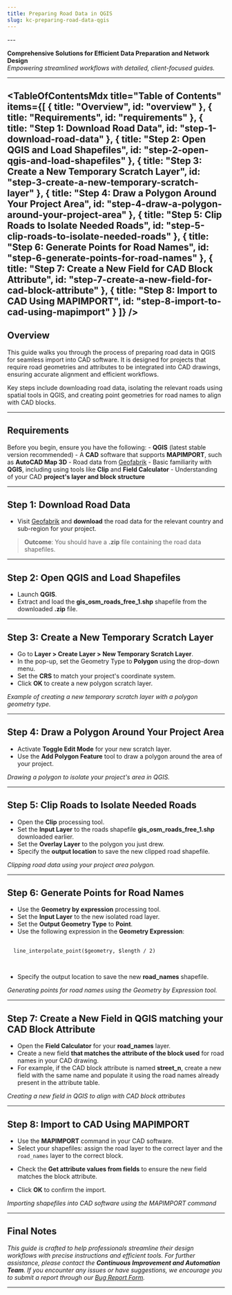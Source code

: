```yaml
---
title: Preparing Road Data in QGIS
slug: kc-preparing-road-data-qgis
---
```

<div>
---

**Comprehensive Solutions for Efficient Data Preparation and Network Design**  
*Empowering streamlined workflows with detailed, client-focused guides.*

---

  <TableOfContentsMdx
    title="Table of Contents"
    items={[
      { title: "Overview", id: "overview" },
      { title: "Requirements", id: "requirements" },
      { title: "Step 1: Download Road Data", id: "step-1-download-road-data" },
      { title: "Step 2: Open QGIS and Load Shapefiles", id: "step-2-open-qgis-and-load-shapefiles" },
      { title: "Step 3: Create a New Temporary Scratch Layer", id: "step-3-create-a-new-temporary-scratch-layer" },
      { title: "Step 4: Draw a Polygon Around Your Project Area", id: "step-4-draw-a-polygon-around-your-project-area" },
      { title: "Step 5: Clip Roads to Isolate Needed Roads", id: "step-5-clip-roads-to-isolate-needed-roads" },
      { title: "Step 6: Generate Points for Road Names", id: "step-6-generate-points-for-road-names" },
      { title: "Step 7: Create a New Field for CAD Block Attribute", id: "step-7-create-a-new-field-for-cad-block-attribute" },
      { title: "Step 8: Import to CAD Using MAPIMPORT", id: "step-8-import-to-cad-using-mapimport" }
    ]}
  />
---  

  <h2 id="overview">Overview</h2>

  This guide walks you through the process of preparing road data in QGIS for seamless import into CAD software. It is designed for projects that require road geometries and attributes to be integrated into CAD drawings, ensuring accurate alignment and efficient workflows.

  Key steps include downloading road data, isolating the relevant roads using spatial tools in QGIS, and creating point geometries for road names to align with CAD blocks.

---

  <h2 id="requirements">Requirements</h2>

  Before you begin, ensure you have the following:
    - **QGIS** (latest stable version recommended)
    - A **CAD** software that supports <Snippet>**MAPIMPORT**</Snippet>, such as **AutoCAD Map 3D**
    - Road data from [Geofabrik](https://download.geofabrik.de/north-america.html)
    - Basic familiarity with **QGIS**, including using tools like **Clip** and **Field Calculator**
    - Understanding of your CAD **project's layer and block structure**

---

  <h2 id="step-1-download-road-data">Step 1: Download Road Data</h2>

  - Visit [Geofabrik](https://download.geofabrik.de/north-america.html) and **download** the road data for the relevant country and sub-region for your project.

  <LoadDynamicImage imageName="kc-preparing-road-data-qgis/geofabrik_website_xl" width={1000} />

> **Outcome**: You should have a <Snippet>**.zip**</Snippet> file containing the road data shapefiles.

---

  <h2 id="step-2-open-qgis-and-load-shapefiles">Step 2: Open QGIS and Load Shapefiles</h2>

  - Launch **QGIS**.
  - Extract and load the <Snippet>**gis_osm_roads_free_1.shp**</Snippet> shapefile from the downloaded <Snippet>**.zip**</Snippet> file.

---

  <h2 id="step-3-create-a-new-temporary-scratch-layer">Step 3: Create a New Temporary Scratch Layer</h2>

  - Go to <Snippet>**Layer > Create Layer > New Temporary Scratch Layer**</Snippet>.
  - In the pop-up, set the Geometry Type to **Polygon** using the drop-down menu.
  - Set the **CRS** to match your project's coordinate system.
  - Click **OK** to create a new polygon scratch layer.

  <LoadDynamicImage imageName="kc-preparing-road-data-qgis/qgis_create_layer" width={700} />

*Example of creating a new temporary scratch layer with a polygon geometry type.*

---

  <h2 id="step-4-draw-a-polygon-around-your-project-area">Step 4: Draw a Polygon Around Your Project Area</h2>

  - Activate **Toggle Edit Mode** for your new scratch layer.
  - Use the **Add Polygon Feature** tool to draw a polygon around the area of your project.

  <LoadDynamicImage imageName="kc-preparing-road-data-qgis/qgis_add_polygon_features" width={500} />
  <LoadDynamicImage imageName="kc-preparing-road-data-qgis/qgis_map_draw_polygon" width={500} />

*Drawing a polygon to isolate your project's area in QGIS.*

---

  <h2 id="step-5-clip-roads-to-isolate-needed-roads">Step 5: Clip Roads to Isolate Needed Roads</h2>

  - Open the **Clip** processing tool.
  - Set the **Input Layer** to the roads shapefile <Snippet>**gis_osm_roads_free_1.shp**</Snippet> downloaded earlier.
  - Set the **Overlay Layer** to the polygon you just drew.
  - Specify the **output location** to save the new clipped road shapefile.

  <LoadDynamicImage imageName="kc-preparing-road-data-qgis/qgis_clip" width={700} />

*Clipping road data using your project area polygon.*

---

  <h2 id="step-6-generate-points-for-road-names">Step 6: Generate Points for Road Names</h2>

  - Use the **Geometry by expression** processing tool.
  - Set the **Input Layer** to the new isolated road layer.
  - Set the **Output Geometry Type** to **Point**.
  - Use the following expression in the **Geometry Expression**:

  <pre>
  <code>
  line_interpolate_point($geometry, $length / 2)
  </code>
  </pre>

  - Specify the output location to save the new <Snippet>**road_names**</Snippet> shapefile.

  <LoadDynamicImage imageName="kc-preparing-road-data-qgis/qgis_geometrybyexpression" width={700} />

*Generating points for road names using the Geometry by Expression tool.*

---

  <h2 id="step-7-create-a-new-field-for-cad-block-attribute">Step 7: Create a New Field in QGIS matching your CAD Block Attribute</h2>

  - Open the **Field Calculator** for your <Snippet>**road_names**</Snippet> layer.
  - Create a new field **that matches the attribute of the block used** for road names in your CAD drawing.
  - For example, if the CAD block attribute is named <Snippet>**street_n**</Snippet>, create a new field with the same name and populate it using the road names already present in the attribute table.

  <LoadDynamicImage imageName="kc-preparing-road-data-qgis/cad_block_attribute" width={700} />
  <LoadDynamicImage imageName="kc-preparing-road-data-qgis/qgis_field_calc" width={700} />
  

*Creating a new field in QGIS to align with CAD block attributes*

---

  <h2 id="step-8-import-to-cad-using-mapimport">Step 8: Import to CAD Using MAPIMPORT</h2>

  - Use the **MAPIMPORT** command in your CAD software.
  - Select your shapefiles: assign the road layer to the correct layer and the `road_names` layer to the correct block.

  <LoadDynamicImage imageName="kc-preparing-road-data-qgis/cad_mapimport" width={700} />

  - Check the **Get attribute values from fields** to ensure the new field matches the block attribute.

  <LoadDynamicImage imageName="kc-preparing-road-data-qgis/cad_mapimport_param" width={700} />

  - Click **OK** to confirm the import.

  

*Importing shapefiles into CAD software using the MAPIMPORT command*

---

## Final Notes

*This guide is crafted to help professionals streamline their design workflows with precise instructions and efficient tools. For further assistance, please contact the **Continuous Improvement and Automation Team**. If you encounter any issues or have suggestions, we encourage you to submit a report through our [Bug Report Form](https://djangomatic-pro.azurewebsites.net/boards/bug-report).*

---
</div>